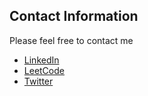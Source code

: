 ## Contact Information
Please feel free to contact me


* [LinkedIn](https://linkedin.com/in/md-ashik-adnan)
* [LeetCode](https://leetcode.com/Adnan__/)
* [Twitter](https://twitter.com/Adnan24140820)